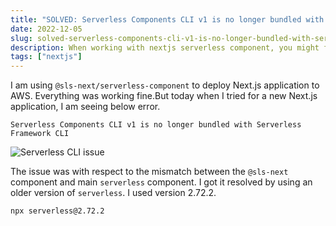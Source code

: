 ```yaml
---
title: "SOLVED: Serverless Components CLI v1 is no longer bundled with Serverless Framework CLI"
date: 2022-12-05
slug: solved-serverless-components-cli-v1-is-no-longer-bundled-with-serverless-framework-cli
description: When working with nextjs serverless component, you might face this issue while deploying the application. Serverless Components CLI v1 is no longer bundled with Serverless Framework CLI.
tags: ["nextjs"]
---
```



I am using `@sls-next/serverless-component` to deploy Next.js application to AWS. Everything was working fine.But today when I tried for a new Next.js application, I am seeing below error.

```
Serverless Components CLI v1 is no longer bundled with Serverless Framework CLI
```

<Image src={imgServerlessCli} alt="Serverless CLI issue" />

The issue was with respect to the mismatch between the `@sls-next` component and main `serverless` component. I got it resolved by using an older version of `serverless`. I used version 2.72.2.

```
npx serverless@2.72.2
```
